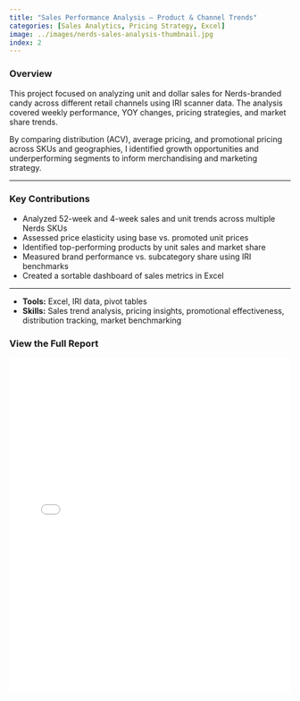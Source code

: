 ```yaml
---
title: "Sales Performance Analysis – Product & Channel Trends"
categories: [Sales Analytics, Pricing Strategy, Excel]
image: ../images/nerds-sales-analysis-thumbnail.jpg
index: 2
---
```



### Overview

This project focused on analyzing unit and dollar sales for Nerds-branded candy across different retail channels using IRI scanner data. The analysis covered weekly performance, YOY changes, pricing strategies, and market share trends.

By comparing distribution (ACV), average pricing, and promotional pricing across SKUs and geographies, I identified growth opportunities and underperforming segments to inform merchandising and marketing strategy.

---

### Key Contributions

- Analyzed 52-week and 4-week sales and unit trends across multiple Nerds SKUs
- Assessed price elasticity using base vs. promoted unit prices
- Identified top-performing products by unit sales and market share
- Measured brand performance vs. subcategory share using IRI benchmarks
- Created a sortable dashboard of sales metrics in Excel

---

- **Tools:** Excel, IRI data, pivot tables  
- **Skills:** Sales trend analysis, pricing insights, promotional effectiveness, distribution tracking, market benchmarking

### View the Full Report

<iframe src="../docs/nerds-sales-analysis.pdf" width="100%" height="600px" style="border: none;"></iframe>


